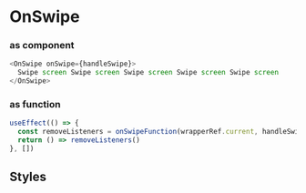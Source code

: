 
<Meta title='Gestures/Components/OnSwipe' />

# OnSwipe

### as component

```js
<OnSwipe onSwipe={handleSwipe}>
  Swipe screen Swipe screen Swipe screen Swipe screen Swipe screen
</OnSwipe>
```

### as function

```js
useEffect(() => {
  const removeListeners = onSwipeFunction(wrapperRef.current, handleSwipe)
  return () => removeListeners()
}, [])
```

## Styles

<Canvas>
  <Story name='Example'>
    <Variants />
  </Story>
</Canvas>

